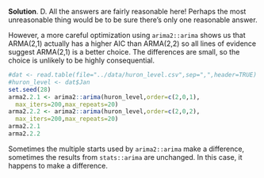
\color{blue}

**Solution**. D. All the answers are fairly reasonable here! Perhaps the most unreasonable thing would be to be sure there's only one reasonable answer.

However, a more careful optimization using `arima2::arima` shows us that ARMA(2,1) actually has a higher AIC than ARMA(2,2) so all lines of evidence suggest ARMA(2,1) is a better choice. The differences are small, so the choice is unlikely to be highly consequential.

```r
#dat <- read.table(file="../data/huron_level.csv",sep=",",header=TRUE)
#huron_level <- dat$Jan
set.seed(28)
arma2.2.1 <- arima2::arima(huron_level,order=c(2,0,1),
  max_iters=200,max_repeats=20)
arma2.2.2 <- arima2::arima(huron_level,order=c(2,0,2),
  max_iters=200,max_repeats=20)
arma2.2.1
arma2.2.2
```

Sometimes the multiple starts used by `arima2::arima` make a difference, sometimes the results from `stats::arima` are unchanged. In this case, it happens to make a difference.

\color{black}

